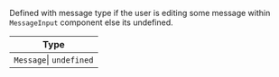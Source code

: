 Defined with message type if the user is editing some message within `MessageInput` component else its undefined.

| Type    |
| ------- |
| `Message`\| `undefined` |

